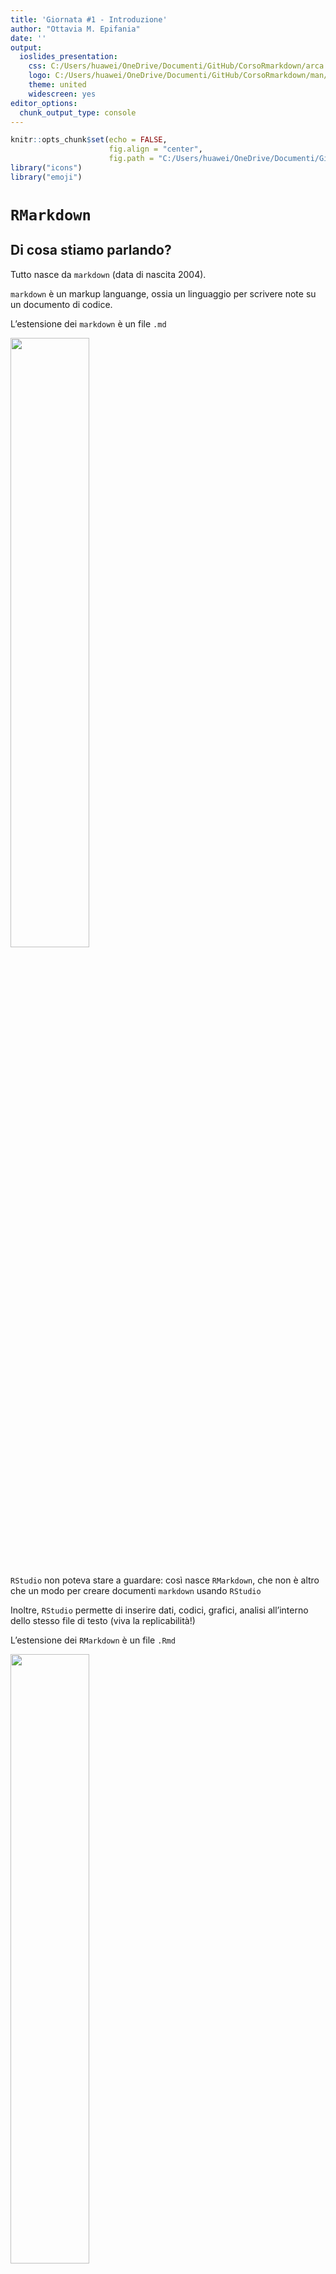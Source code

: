 ```yaml
---
title: 'Giornata #1 - Introduzione'
author: "Ottavia M. Epifania"
date: ''
output:
  ioslides_presentation:
    css: C:/Users/huawei/OneDrive/Documenti/GitHub/CorsoRmarkdown/arca.css
    logo: C:/Users/huawei/OneDrive/Documenti/GitHub/CorsoRmarkdown/man/arca_logo.svg
    theme: united
    widescreen: yes
editor_options:
  chunk_output_type: console
---
```


```r
knitr::opts_chunk$set(echo = FALSE, 
                      fig.align = "center", 
                      fig.path = "C:/Users/huawei/OneDrive/Documenti/GitHub/CorsoRmarkdown/man/")
library("icons")
library("emoji")
```

# `RMarkdown`

## Di cosa stiamo parlando? {.build}

<div>
Tutto nasce da `markdown` (data di nascita 2004). 

`markdown` è un markup languange, ossia un linguaggio per scrivere note su un documento di codice. 

L'estensione dei `markdown` è un file `.md`


</div>

<div align= "center">
<img width="50%" height="50%" src="C:/Users/huawei/OneDrive/Documenti/GitHub/CorsoRmarkdown/man/md.png">
</div>

## {.build}

<div>
`RStudio` non poteva stare a guardare: così nasce `RMarkdown`, che non è altro che un modo per creare documenti `markdown` usando `RStudio`

Inoltre, `RStudio` permette di inserire dati, codici, grafici, analisi all'interno dello stesso file di testo (viva la replicabilità!)

L'estensione dei `RMarkdown` è un file `.Rmd`
</div>

<div align="center">
<img width="50%" height="50%" src="C:/Users/huawei/OneDrive/Documenti/GitHub/CorsoRmarkdown/man/rmarkdown.png">
</div>

## Cosa può fare `RMarkdown`?{.build}

- Produrre testi in HTML e PDF <font size="3">(volendo anche in `.docx` ma è **molto** sconsigliato)</font>

- Produrre presentazioni in HTML e PDF <font size="3">(volendo anche in `.pptx` ma è **molto** sconsigliato)</font>

- Produrre file PDF usando il motore di \LaTeX

- Le slides di questo corso

<div align="center">
**MA SOPRATTUTTO**
</div>

Permette la riproducibilità dei dati e delle analisi svolte sugli stessi tenendo in unico file report, dati, codici e risultati


# Cosa faremo in questo corso

## Baby steps: comandi basici di `RMarkdown` 

**Grassetto**, *Corsivo*, _**Grassetto Corsivo**_, $3+2 =5$ 

$$3 + 2 = 5$$
```r
a = 3
b = 2
c = a + b
```

Usare il risultato del chunck nel testo `r c`

immagini (settare la directory delle immagini)

- Creazione di un documento PDF con bibliografia 

- Creazione di una presentazione in HTML 

- Piccola esercitazione finale

# Installare `RMarkdown`

##

`RMarkdown` è un pacchetto di `R`. 

In quanto tale, ha bisogno che sia `R` sia `RStudio` siano installati sul vostro computer: 

[Download <img width="10%" height="10%" src="C:/Users/huawei/OneDrive/Documenti/GitHub/CorsoRmarkdown/man/R.png">](https://cran.r-project.org/bin/windows/base/) 

[Download <img width="10%" height="10%" src="C:/Users/huawei/OneDrive/Documenti/GitHub/CorsoRmarkdown/man/Rstudio.png">](https://www.rstudio.com/products/rstudio/download/)
- Seguite le istruzioni di installazione

<img width="10%" height="10%" src="C:/Users/huawei/OneDrive/Documenti/GitHub/CorsoRmarkdown/man/Rstudio.png"> è solo un'interfaccia! è necessario scaricare prima <img width="10%" height="10%" src="C:/Users/huawei/OneDrive/Documenti/GitHub/CorsoRmarkdown/man/R.png">!

## Non è ancora finita

<img width="10%" height="10%" src="C:/Users/huawei/OneDrive/Documenti/GitHub/CorsoRmarkdown/man/R.png"> e <img width="10%" height="10%" src="C:/Users/huawei/OneDrive/Documenti/GitHub/CorsoRmarkdown/man/Rstudio.png"> è la base, <img width="10%" height="10%" src="C:/Users/huawei/OneDrive/Documenti/GitHub/CorsoRmarkdown/man/Rstudio.png"> è l'interfaccia, ma c'è bisogno del motore per produrre PDF: `LaTeX` (scaricabile https://miktex.org/download).

A questo punto si può finalmente installare `RMarkdown` aprendo `RStudio` e digatndo nella consolle:

    install.packages("RMarkdown")

e infine premendo invio.



## Ordine ordine ordine ordine (e ancora ordine)

<div align="center">
`Rstudio` Project
</div>

Consente di creare una directory all'interno di cui vengono messi tutti i file (immagini, dati, bibliografia) necessari per la creazione della tesi/report/presentazione che si sta facendo

Mantiene tutto in ordine e facilmente controllabile

File $\rightarrow$ New project: 

<div align="center">
<img width="40%" height="40%" src="C:/Users/huawei/OneDrive/Documenti/GitHub/CorsoRmarkdown/man/project1.png">
</div>

## 

Dire cosa si vuole fare

<div align="center">
<img width="30%" height="30%" src="C:/Users/huawei/OneDrive/Documenti/GitHub/CorsoRmarkdown/man/project2.png">
</div>

Dove lo si vuole fare e come lo si vuole chiamare

<div align="center">
<img width="30%" height="30%" src="C:/Users/huawei/OneDrive/Documenti/GitHub/CorsoRmarkdown/man/project3.png">
</div>

# Con cosa lavoriamo?

## I dataset di `R`
Useremo dei datasets interni ad `R` per fare qualche analisi e qualche grafico (tranquilli, vi darò io i codici `r emoji("beaming face with smiling eyes")`)

A [questa pagina](https://docs.google.com/document/d/1xBr-zNRTvUrKABrU7CQDM_8rZVg2gmij_aaP-0laljM/edit) trovate un doc con la lista dei vari datasets con una piccola descrizione delle variabili

Ad ognuno viene assegnato un dataset e dovrà lavorare su quello per tutto il corso

# Your turn!

## 

- Creare un progetto sul vostro desktop (è il progetto su cui lavorerete per questo corso, scegliete un bel nome `r emoji("winking face")`)
- Aprire un file di `R`  
- "Giocate" con il dataset (`head()`, `str()`)

<div align="center;">
ADAVANCED
</div>

Salvare il dataset in un oggetto chiamato `data` (tip: `<-`)







